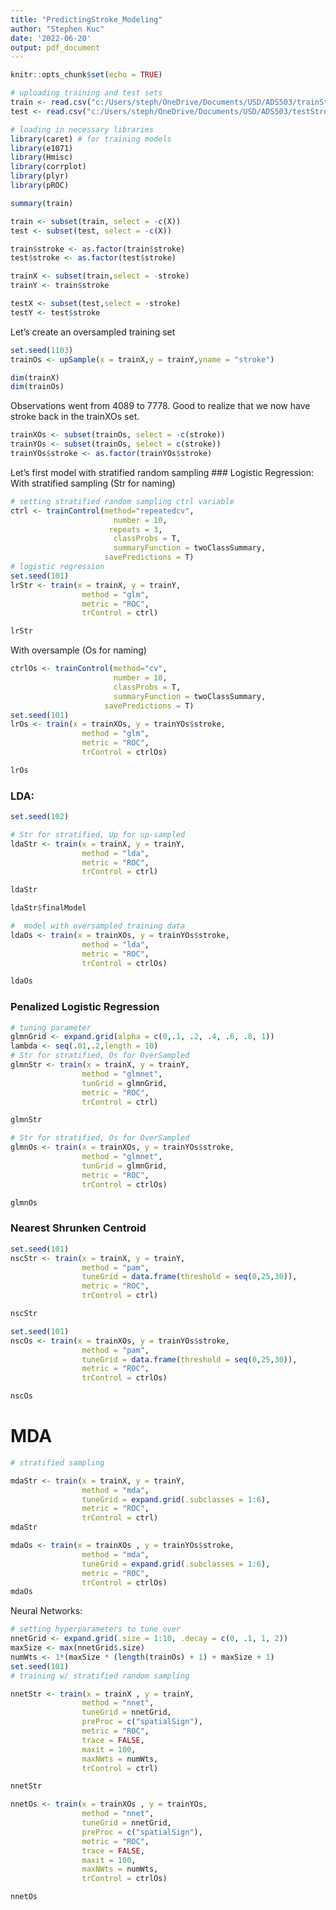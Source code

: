 ---
title: "PredictingStroke_Modeling"
author: "Stephen Kuc"
date: '2022-06-20'
output: pdf_document
---

```{r setup, include=FALSE}
knitr::opts_chunk$set(echo = TRUE)
```

```{r}
# uploading training and test sets
train <- read.csv("c:/Users/steph/OneDrive/Documents/USD/ADS503/trainStroke.csv")
test <- read.csv("c:/Users/steph/OneDrive/Documents/USD/ADS503/testStroke.csv")

```
```{r}
# loading in necessary libraries
library(caret) # for training models
library(e1071) 
library(Hmisc)
library(corrplot)
library(plyr)
library(pROC)
```
```{r}
summary(train)
```
```{r}
train <- subset(train, select = -c(X))
test <- subset(test, select = -c(X))

train$stroke <- as.factor(train$stroke)
test$stroke <- as.factor(test$stroke)
```
```{r}
trainX <- subset(train,select = -stroke)
trainY <- train$stroke

testX <- subset(test,select = -stroke)
testY <- test$stroke

```
Let's create an oversampled training set
```{r}
set.seed(1103)
trainOs <- upSample(x = trainX,y = trainY,yname = "stroke")

dim(trainX)
dim(trainOs)
```
Observations went from 4089 to 7778. Good to realize that we now have stroke back in the trainXOs set.

```{r}
trainXOs <- subset(trainOs, select = -c(stroke))
trainYOs <- subset(trainOs, select = c(stroke))
trainYOs$stroke <- as.factor(trainYOs$stroke)
```

Let's first model with stratified random sampling
### Logistic Regression:
With stratified sampling (Str for naming)
```{r}
# setting stratified random sampling ctrl variable
ctrl <- trainControl(method="repeatedcv", 
                       number = 10,
                      repeats = 3,
                       classProbs = T,
                       summaryFunction = twoClassSummary,
                     savePredictions = T)
# logistic regression
set.seed(101)
lrStr <- train(x = trainX, y = trainY, 
                method = "glm",
                metric = "ROC",
                trControl = ctrl)

lrStr
```
With oversample (Os for naming)
```{r}
ctrlOs <- trainControl(method="cv", 
                       number = 10,
                       classProbs = T,
                       summaryFunction = twoClassSummary,
                     savePredictions = T)
set.seed(101)
lrOs <- train(x = trainXOs, y = trainYOs$stroke, 
                method = "glm",
                metric = "ROC",
                trControl = ctrlOs)

lrOs
```
### LDA:
```{r}

set.seed(102)

# Str for stratified, Up for up-sampled
ldaStr <- train(x = trainX, y = trainY, 
                method = "lda",
                metric = "ROC",
                trControl = ctrl)

ldaStr
```
```{r}
ldaStr$finalModel
```
```{r}
#  model with oversampled training data
ldaOs <- train(x = trainXOs, y = trainYOs$stroke, 
                method = "lda",
                metric = "ROC",
                trControl = ctrlOs)

ldaOs

```


### Penalized Logistic Regression
```{r}
# tuning parameter
glmnGrid <- expand.grid(alpha = c(0,.1, .2, .4, .6, .8, 1))
lambda <- seq(.01,.2,length = 10)
# Str for stratified, Os for OverSampled
glmnStr <- train(x = trainX, y = trainY, 
                method = "glmnet",
                tunGrid = glmnGrid,
                metric = "ROC",
                trControl = ctrl)

glmnStr
```
```{r}
# Str for stratified, Os for OverSampled
glmnOs <- train(x = trainXOs, y = trainYOs$stroke, 
                method = "glmnet",
                tunGrid = glmnGrid,
                metric = "ROC",
                trControl = ctrlOs)

glmnOs
```
### Nearest Shrunken Centroid
```{r}

set.seed(101)
nscStr <- train(x = trainX, y = trainY, 
                method = "pam",
                tuneGrid = data.frame(threshold = seq(0,25,30)),
                metric = "ROC",
                trControl = ctrl)

nscStr
```
```{r}
set.seed(101)
nscOs <- train(x = trainXOs, y = trainYOs$stroke, 
                method = "pam",
                tuneGrid = data.frame(threshold = seq(0,25,30)),
                metric = "ROC",
                trControl = ctrlOs)

nscOs
```
# MDA
```{r}
# stratified sampling

mdaStr <- train(x = trainX, y = trainY, 
                method = "mda",
                tuneGrid = expand.grid(.subclasses = 1:6),
                metric = "ROC",
                trControl = ctrl)
mdaStr
```
```{r}
mdaOs <- train(x = trainXOs , y = trainYOs$stroke, 
                method = "mda",
                tuneGrid = expand.grid(.subclasses = 1:6),
                metric = "ROC",
                trControl = ctrlOs)
mdaOs
```
Neural Networks:
```{r}
# setting hyperparameters to tune over
nnetGrid <- expand.grid(.size = 1:10, .decay = c(0, .1, 1, 2))
maxSize <- max(nnetGrid$.size)
numWts <- 1*(maxSize * (length(trainOs) + 1) + maxSize + 1)
set.seed(101)
# training w/ stratified random sampling

nnetStr <- train(x = trainX , y = trainY, 
                method = "nnet",
                tuneGrid = nnetGrid,
                preProc = c("spatialSign"),
                metric = "ROC",
                trace = FALSE,
                maxit = 100,
                maxNWts = numWts,
                trControl = ctrl)

nnetStr
```

```{r}
nnetOs <- train(x = trainXOs , y = trainYOs, 
                method = "nnet",
                tuneGrid = nnetGrid,
                preProc = c("spatialSign"),
                metric = "ROC",
                trace = FALSE,
                maxit = 100,
                maxNWts = numWts,
                trControl = ctrlOs)

nnetOs
```

